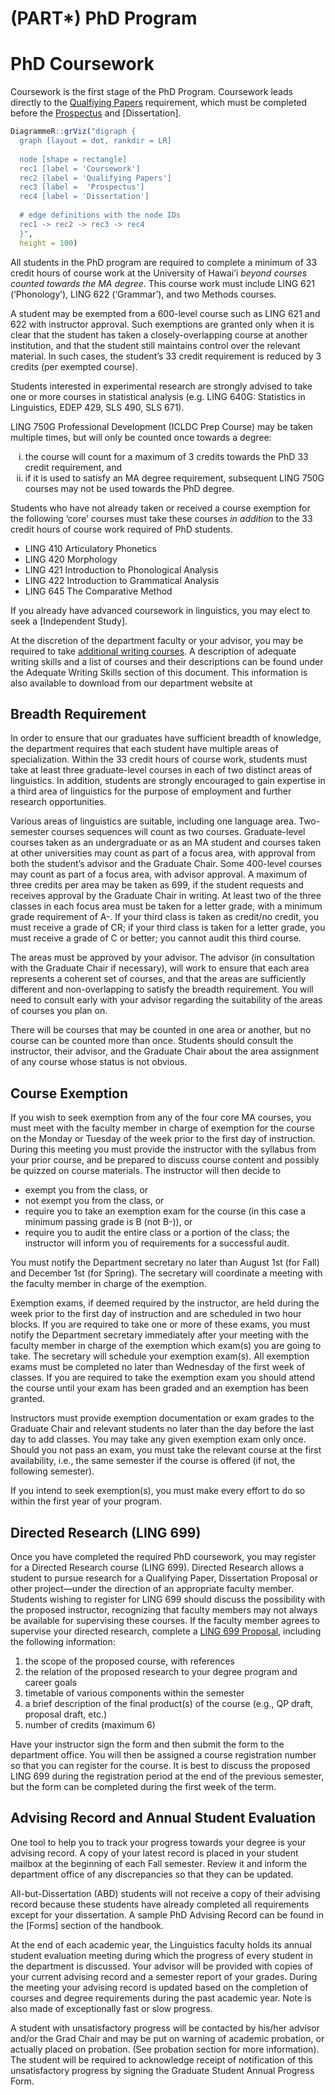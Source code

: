 # (PART\*) PhD Program {.unnumbered}

# PhD Coursework {#phdprogram}

Coursework is the first stage of the PhD Program. Coursework leads directly to the [Qualfiying Papers](#qp) requirement, which must be completed before the [Prospectus](#prospectus) and [Dissertation].

```r
DiagrammeR::grViz("digraph {
  graph [layout = dot, rankdir = LR]
  
  node [shape = rectangle]        
  rec1 [label = 'Coursework']
  rec2 [label = 'Qualifying Papers']
  rec3 [label =  'Prospectus']
  rec4 [label = 'Dissertation']
  
  # edge definitions with the node IDs
  rec1 -> rec2 -> rec3 -> rec4
  }",
  height = 100)
```

All students in the PhD program are required to complete a minimum of 33 credit hours of course work at the University of Hawai'i *beyond courses counted towards the MA degree*. This course work must include LING 621 ('Phonology'), LING 622 ('Grammar'), and two Methods courses.

A student may be exempted from a 600-level course such as LING 621 and 622 with instructor approval. Such exemptions are granted only when it is clear that the student has taken a closely-overlapping course at another institution, and that the student still maintains control over the relevant material. In such cases, the student's 33 credit requirement is reduced by 3 credits (per exempted course).

Students interested in experimental research are strongly advised to take one or more courses in statistical analysis (e.g. LING 640G: Statistics in Linguistics, EDEP 429, SLS 490, SLS 671).

LING 750G Professional Development (ICLDC Prep Course) may be taken multiple times, but will only be counted once towards a degree:

i.  the course will count for a maximum of 3 credits towards the PhD 33 credit requirement, and
ii. if it is used to satisfy an MA degree requirement, subsequent LING 750G courses may not be used towards the PhD degree.

Students who have not already taken or received a course exemption for the following 'core' courses must take these courses *in addition* to the 33 credit hours of course work required of PhD students.

-   LING 410 Articulatory Phonetics
-   LING 420 Morphology
-   LING 421 Introduction to Phonological Analysis
-   LING 422 Introduction to Grammatical Analysis
-   LING 645 The Comparative Method

If you already have advanced coursework in linguistics, you may elect to seek a [Independent Study].

At the discretion of the department faculty or your advisor, you may be required to take [additional writing courses](writing). A description of adequate writing skills and a list of courses and their descriptions can be found under the Adequate Writing Skills section of this document. This information is also available to download from our department website at

## Breadth Requirement

In order to ensure that our graduates have sufficient breadth of knowledge, the department requires that each student have multiple areas of specialization. Within the 33 credit hours of course work, students must take at least three graduate-level courses in each of two distinct areas of linguistics. In addition, students are strongly encouraged to gain expertise in a third area of linguistics for the purpose of employment and further research opportunities.

Various areas of linguistics are suitable, including one language area. Two-semester courses sequences will count as two courses. Graduate-level courses taken as an undergraduate or as an MA student and courses taken at other universities may count as part of a focus area, with approval from both the student's advisor and the Graduate Chair. Some 400-level courses may count as part of a focus area, with advisor approval. A maximum of three credits per area may be taken as 699, if the student requests and receives approval by the Graduate Chair in writing. At least two of the three classes in each focus area must be taken for a letter grade, with a minimum grade requirement of A-. If your third class is taken as credit/no credit, you must receive a grade of CR; if your third class is taken for a letter grade, you must receive a grade of C or better; you cannot audit this third course.

The areas must be approved by your advisor. The advisor (in consultation with the Graduate Chair if necessary), will work to ensure that each area represents a coherent set of courses, and that the areas are sufficiently different and non-overlapping to satisfy the breadth requirement. You will need to consult early with your advisor regarding the suitability of the areas of courses you plan on.

There will be courses that may be counted in one area or another, but no course can be counted more than once. Students should consult the instructor, their advisor, and the Graduate Chair about the area assignment of any course whose status is not obvious.

## Course Exemption

If you wish to seek exemption from any of the four core MA courses, you must meet with the faculty member in charge of exemption for the course on the Monday or Tuesday of the week prior to the first day of instruction. During this meeting you must provide the instructor with the syllabus from your prior course, and be prepared to discuss course content and possibly be quizzed on course materials. The instructor will then decide to

-   exempt you from the class, or
-   not exempt you from the class, or
-   require you to take an exemption exam for the course (in this case a minimum passing grade is B (not B-)), or
-   require you to audit the entire class or a portion of the class; the instructor will inform you of requirements for a successful audit.

You must notify the Department secretary no later than August 1st (for Fall) and December 1st (for Spring). The secretary will coordinate a meeting with the faculty member in charge of the exemption.

Exemption exams, if deemed required by the instructor, are held during the week prior to the first day of instruction and are scheduled in two hour blocks. If you are required to take one or more of these exams, you must notify the Department secretary immediately after your meeting with the faculty member in charge of the exemption which exam(s) you are going to take. The secretary will schedule your exemption exam(s). All exemption exams must be completed no later than Wednesday of the first week of classes. If you are required to take the exemption exam you should attend the course until your exam has been graded and an exemption has been granted.

Instructors must provide exemption documentation or exam grades to the Graduate Chair and relevant students no later than the day before the last day to add classes. You may take any given exemption exam only once. Should you not pass an exam, you must take the relevant course at the first availability, i.e., the same semester if the course is offered (if not, the following semester).

If you intend to seek exemption(s), you must make every effort to do so within the first year of your program.

## Directed Research (LING 699)

Once you have completed the required PhD coursework, you may register for a Directed Research course (LING 699). Directed Research allows a student to pursue research for a Qualifying Paper, Dissertation Proposal or other project---under the direction of an appropriate faculty member. Students wishing to register for LING 699 should discuss the possibility with the proposed instructor, recognizing that faculty members may not always be available for supervising these courses. If the faculty member agrees to supervise your directed research, complete a [LING 699 Proposal](files/699form.pdf), including the following information:

1.  the scope of the proposed course, with references
2.  the relation of the proposed research to your degree program and career goals
3.  timetable of various components within the semester
4.  a brief description of the final product(s) of the course (e.g., QP draft, proposal draft, etc.)
5.  number of credits (maximum 6)

Have your instructor sign the form and then submit the form to the department office. You will then be assigned a course registration number so that you can register for the course. It is best to discuss the proposed LING 699 during the registration period at the end of the previous semester, but the form can be completed during the first week of the term.

## Advising Record and Annual Student Evaluation

One tool to help you to track your progress towards your degree is your advising record. A copy of your latest record is placed in your student mailbox at the beginning of each Fall semester. Review it and inform the department office of any discrepancies so that they can be updated.

All-but-Dissertation (ABD) students will not receive a copy of their advising record because these students have already completed all requirements except for your dissertation. A sample PhD Advising Record can be found in the [Forms] section of the handbook.

At the end of each academic year, the Linguistics faculty holds its annual student evaluation meeting during which the progress of every student in the department is discussed. Your advisor will be provided with copies of your current advising record and a semester report of your grades. During the meeting your advising record is updated based on the completion of courses and degree requirements during the past academic year. Note is also made of exceptionally fast or slow progress.

A student with unsatisfactory progress will be contacted by his/her advisor and/or the Grad Chair and may be put on warning of academic probation, or actually placed on probation. (See probation section for more information). The student will be required to acknowledge receipt of notification of this unsatisfactory progress by signing the Graduate Student Annual Progress Form.
